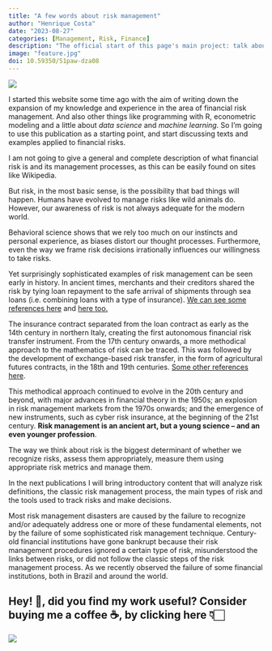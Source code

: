 ```yaml
---
title: "A few words about risk management"
author: "Henrique Costa"
date: "2023-08-27"
categories: [Management, Risk, Finance]
description: "The official start of this page's main project: talk about financial risk management"
image: "feature.jpg"
doi: 10.59350/51paw-dza08
---
```


![](feature.jpg)

I started this website some time ago with the aim of writing down the expansion of my knowledge and experience in the area of financial risk management. And also other things like programming with R, econometric modeling and a little about *data science* and *machine learning*. So I'm going to use this publication as a starting point, and start discussing texts and examples applied to financial risks.

I am not going to give a general and complete description of what financial risk is and its management processes, as this can be easily found on sites like Wikipedia.

But risk, in the most basic sense, is the possibility that bad things will happen. Humans have evolved to manage risks like wild animals do. However, our awareness of risk is not always adequate for the modern world.

Behavioral science shows that we rely too much on our instincts and personal experience, as biases distort our thought processes. Furthermore, even the way we frame risk decisions irrationally influences our willingness to take risks.

Yet surprisingly sophisticated examples of risk management can be seen early in history. In ancient times, merchants and their creditors shared the risk by tying loan repayment to the safe arrival of shipments through sea loans (i.e. combining loans with a type of insurance). [We can see some references here](https://risk-engineering.org/concept/history-of-insurance) and [here too.](https://core.ac.uk/download/pdf/289933444.pdf )

The insurance contract separated from the loan contract as early as the 14th century in northern Italy, creating the first autonomous financial risk transfer instrument. From the 17th century onwards, a more methodical approach to the mathematics of risk can be traced. This was followed by the development of exchange-based risk transfer, in the form of agricultural futures contracts, in the 18th and 19th centuries. [Some other references here](https://www.jstor.org/stable/10.1086/ahr.111.2.307).

This methodical approach continued to evolve in the 20th century and beyond, with major advances in financial theory in the 1950s; an explosion in risk management markets from the 1970s onwards; and the emergence of new instruments, such as cyber risk insurance, at the beginning of the 21st century. **Risk management is an ancient art, but a young science – and an even younger profession**.

The way we think about risk is the biggest determinant of whether we recognize risks, assess them appropriately, measure them using appropriate risk metrics and manage them.

In the next publications I will bring introductory content that will analyze risk definitions, the classic risk management process, the main types of risk and the tools used to track risks and make decisions.

Most risk management disasters are caused by the failure to recognize and/or adequately address one or more of these fundamental elements, not by the failure of some sophisticated risk management technique. Century-old financial institutions have gone bankrupt because their risk management procedures ignored a certain type of risk, misunderstood the links between risks, or did not follow the classic steps of the risk management process. As we recently observed the failure of some financial institutions, both in Brazil and around the world.
 









::: callout-note
# Hey! 👋, did you find my work useful? Consider buying me a coffee ☕, by clicking here 👇🏻

<a href="https://www.buymeacoffee.com/hcostax"><img src="https://img.buymeacoffee.com/button-api/?text=Buy me a coffee&amp;emoji=&amp;slug =hcostax&amp;button_colour=5F7FFF&amp;font_colour=ffffff&amp;font_family=Cookie&amp;outline_colour=000000&amp;coffee_colour=FFDD00"/></a>
:::
